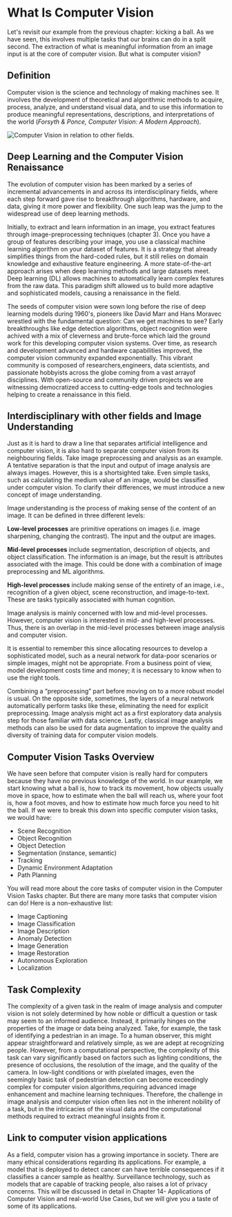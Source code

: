 # What Is Computer Vision

Let's revisit our example from the previous chapter: kicking a ball. As we have seen, this involves multiple tasks that our brains can do in a split second. The extraction of what is meaningful information from an image input is at the core of computer vision. But what is computer vision?

## Definition

Computer vision is the science and technology of making machines see. It involves the development of theoretical and algorithmic methods to acquire, process, analyze, and understand visual data, and to use this information to produce meaningful representations, descriptions, and interpretations of the world (*Forsyth & Ponce, Computer Vision: A Modern Approach*).

<div class="flex justify-center">
    <img src="https://huggingface.co/datasets/hf-vision/course-assets/resolve/743a2a115b53f258c9e6bc7744534d9e03b8a124/CV_in_defintiion.png" alt="Computer Vision in relation to other fields.">
</div>

## Deep Learning and the Computer Vision Renaissance

The evolution of computer vision has been marked by a series of incremental advancements in and across its interdisciplinary fields, where each step forward gave rise to breakthrough algorithms, hardware, and data, giving it more power and flexibility. One such leap was the jump to the widespread use of deep learning methods.

Initially, to extract and learn information in an image, you extract features through image-preprocessing techniques (chapter 3). Once you have a group of features describing your image, you use a classical machine learning algorithm on your dataset of features. It is a strategy that already simplifies things from the hard-coded rules, but it still relies on domain knowledge and exhaustive feature engineering. A more state-of-the-art approach arises when deep learning methods and large datasets meet. Deep learning (DL) allows machines to automatically learn complex features from the raw data. This paradigm shift allowed us to build more adaptive and sophisticated models, causing a renaissance in the field.

The seeds of computer vision were sown long before the rise of deep learning models during 1960's, pioneers like David Marr and Hans Moravec wrestled with the fundamental question: Can we get machines to see? Early breakthroughs like edge detection algorithms, object recognition were achived with a mix of cleverness and brute-force which laid the ground work for this developing computer vision systems. Over time, as research and development advanced and hardware capabilities improved, the computer vision community expanded exponentially. This vibrant community is composed of researchers,engineers, data scientists, and passionate hobbyists across the globe coming from a vast arrayof disciplines. With open-source and community driven projects we are witnessing democratized access to cutting-edge tools and technologies helping to create a renaissance in this field.

## Interdisciplinary with other fields and Image Understanding

Just as it is hard to draw a line that separates artificial intelligence and computer vision, it is also hard to separate computer vision from its neighbouring fields. Take image preprocessing and analysis as an example. A tentative separation is that the input and output of image analysis are always images. However, this is a shortsighted take. Even simple tasks, such as calculating the medium value of an image, would be classified under computer vision. To clarify their differences, we must introduce a new concept of image understanding.

Image understanding is the process of making sense of the content of an image. It can be defined in three different levels:

**Low-level processes** are primitive operations on images (i.e. image sharpening, changing the contrast). The input and the output are images.

**Mid-level processes** include segmentation, description of objects, and object classification. The information is an image, but the result is attributes associated with the image. This could be done with a combination of image preprocessing and ML algorithms.

**High-level processes** include making sense of the entirety of an image, i.e., recognition of a given object, scene reconstruction, and image-to-text. These are tasks typically associated with human cognition.

Image analysis is mainly concerned with low and mid-level processes. However, computer vision is interested in mid- and high-level processes. Thus, there is an overlap in the mid-level processes between image analysis and computer vision.

It is essential to remember this since allocating resources to develop a sophisticated model, such as a neural network for data-poor scenarios or simple images, might not be appropriate. From a business point of view, model development costs time and money; it is necessary to know when to use the right tools.

Combining a “preprocessing” part before moving on to a more robust model is usual.
On the opposite side, sometimes, the layers of a neural network automatically perform tasks like these, eliminating the need for explicit preprocessing. Image analysis might act as a first exploratory data analysis step for those familiar with data science. Lastly, classical image analysis methods can also be used for data augmentation to improve the quality and diversity of training data for computer vision models.

## Computer Vision Tasks Overview

We have seen before that computer vision is really hard for computers because they have no previous knowledge of the world. In our example, we start knowing what a ball is, how to track its movement, how objects usually move in space, how to estimate when the ball will reach us, where your foot is, how a foot moves, and how to estimate how much force you need to hit the ball. If we were to break this down into specific computer vision tasks, we would have:
  - Scene Recognition 
  - Object Recognition
  - Object Detection
  - Segmentation (instance, semantic)
  - Tracking 
  - Dynamic Environment Adaptation
  - Path Planning

You will read more about the core tasks of computer vision in the Computer Vision Tasks chapter. But there are many more tasks that computer vision can do! Here is a non-exhaustive list:
  - Image Captioning
  - Image Classification
  - Image Description
  - Anomaly Detection
  - Image Generation
  - Image Restoration
  - Autonomous Exploration
  - Localization

## Task Complexity

The complexity of a given task in the realm of image analysis and computer vision is not solely determined by how noble or difficult a question or task may seem to an informed audience. Instead, it primarily hinges on the properties of the image or data being analyzed. Take, for example, the task of identifying a pedestrian in an image. To a human observer, this might appear straightforward and relatively simple, as we are adept at recognizing people. However, from a computational perspective, the complexity of this task can vary significantly based on factors such as lighting conditions, the presence of occlusions, the resolution of the image, and the quality of the camera. In low-light conditions or with pixelated images, even the seemingly basic task of pedestrian detection can become exceedingly complex for computer vision algorithms,requiring advanced image enhancement and machine learning techniques. Therefore, the challenge in image analysis and computer vision often lies not in the inherent nobility of a task, but in the intricacies of the visual data and the computational methods required to extract meaningful insights from it.

## Link to computer vision applications
As a field, computer vision has a growing importance in society. There are many ethical considerations regarding its applications. For example, a model that is deployed to detect cancer can have terrible consequences if it classifies a cancer sample as healthy. Surveillance technology, such as models that are capable of tracking people, also raises a lot of privacy concerns. This will be discussed in detail in Chapter 14- Applications of Computer Vision and real-world Use Cases, but we will give you a taste of some of its applications.

